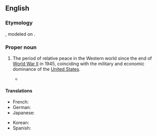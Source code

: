==English==
{{wikipedia}}

===Etymology===
{{lbor|en|la|[[pax]] [[americāna]]|lit=American peace}}, modeled on {{m|en|Pax Romana}}.

===Proper noun===
{{en-proper noun}}

# {{lb|en|historical}} The period of relative peace in the Western world since the end of [[World War II]] in 1945, coinciding with the military and economic dominance of the [[United States]].
#: {{syn|en|long peace}}
#* {{quote-journal|en|author=David Leonhardt|title=Why Ukraine Is Different|work=The New York Times|date=2022-02-21|url=https://www.nytimes.com/2022/02/21/briefing/ukraine-russia-war-pax-americana.html|issn=0362-4331|passage=A war like this — a voluntary war of aggression — would be a sign that Putin believed that '''Pax Americana''' was over and that the U.S., the European Union and their allies had become too weak to exact painful consequences.}}

====Translations====
{{trans-top}}
* French: {{t+|fr|pax americana}}
* German: {{t|de|Pax Americana}}
* Japanese: {{t|ja|パクス・アメリカーナ|tr=pakusu amerikāna}}
{{trans-mid}}
* Korean: {{t|ko|팍스 아메리카나}}
* Spanish: {{t|es|Pax Americana}}
{{trans-bottom}}
